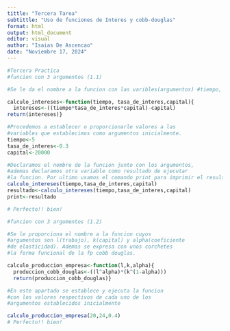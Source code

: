 ```yaml
---
tittle: "Tercera Tarea"
subtittle: "Uso de funciones de Interes y cobb-douglas"
format: html
output: html_document
editor: visual
author: "Isaias De Ascencao"
date: "Noviembre 17, 2024"
---
```


```r
#Tercera Practica 
#funcion con 3 argumentos (1.1)

#Se le da el nombre a la funcion con las varibles(argumentos) #tiempo, tasa de interes y capital para determinar los #intereses obtenidos en la operacion financiera. Ademas se #establece la forma funcional de dicha operacion.

calculo_intereses<-function(tiempo, tasa_de_interes,capital){ 
  intereses<-((tiempo*tasa_de_interes*capital)-capital) 
return(intereses)} 

#Procedemos a establecer o proporcionarle valores a las 
#variables que establecimos como argumentos inicialmente. 
tiempo<-5 
tasa_de_interes<-0.3 
capital<-20000 

#Declaramos el nombre de la funcion junto con los argumentos, 
#ademas declaramos otra variable como resultado de ejecutar 
#la funcion. Por ultimo usamos el comando print para imprimir el resultado. 
calculo_intereses(tiempo,tasa_de_interes,capital) 
resultado<-calculo_intereses(tiempo,tasa_de_interes,capital) 
print<-resultado

# Perfecto!! bien!
```

```r
#funcion con 3 argumentos (1.2)

#Se le proporciona el nombre a la funcion cuyos 
#argumentos son l(trabajo), k(capital) y alpha(coeficiente 
#de elasticidad). Ademas se expresa con unos corchetes 
#la forma funcional de la fp cobb douglas.

calculo_produccion_empresa<-function(l,k,alpha){ 
  produccion_cobb_douglas<-((l^alpha)*(k^(1-alpha))) 
  return(produccion_cobb_douglas)} 

#En este apartado se establece y ejecuta la funcion 
#con los valores respectivos de cada uno de los 
#argumentos establecidos inicialmente 

calculo_produccion_empresa(20,24,0.4)
# Perfecto!! bien!
```
